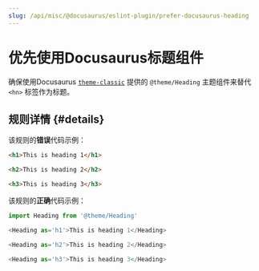 ```yaml
---
slug: /api/misc/@docusaurus/eslint-plugin/prefer-docusaurus-heading
---
```


# 优先使用Docusaurus标题组件

确保使用Docusaurus [`theme-classic`](../../themes/theme-classic.mdx) 提供的 `@theme/Heading` 主题组件来替代 `<hn>` 标签作为标题。

## 规则详情 {#details}

该规则的**错误**代码示例：

```html
<h1>This is heading 1</h1>

<h2>This is heading 2</h2>

<h3>This is heading 3</h3>
```

该规则的**正确**代码示例：

```javascript
import Heading from '@theme/Heading'

<Heading as='h1'>This is heading 1</Heading>

<Heading as='h2'>This is heading 2</Heading>

<Heading as='h3'>This is heading 3</Heading>
```